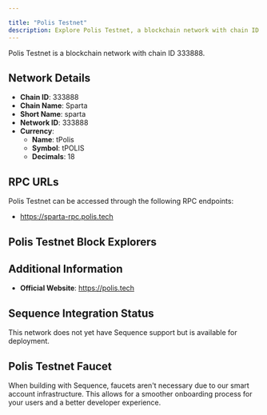 ```yaml
---

title: "Polis Testnet"
description: Explore Polis Testnet, a blockchain network with chain ID 333888. Learn about its native currency, tPolis, and how to interact with the network.
---
```




Polis Testnet is a blockchain network with chain ID 333888.

## Network Details

- **Chain ID**: 333888
- **Chain Name**: Sparta
- **Short Name**: sparta
- **Network ID**: 333888
- **Currency**: 
  - **Name**: tPolis
  - **Symbol**: tPOLIS
  - **Decimals**: 18

## RPC URLs

Polis Testnet can be accessed through the following RPC endpoints:

- https://sparta-rpc.polis.tech

## Polis Testnet Block Explorers



## Additional Information

- **Official Website**: https://polis.tech

## Sequence Integration Status

This network does not yet have Sequence support but is available for deployment.

## Polis Testnet Faucet

When building with Sequence, faucets aren't necessary due to our smart account infrastructure. This allows for a smoother onboarding process for your users and a better developer experience.
